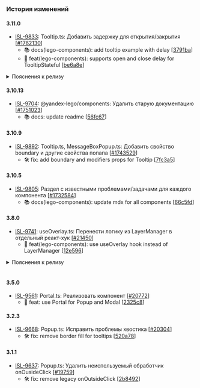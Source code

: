 ### История изменений

#### 3.11.0
- [ISL-9833](https://st.yandex-team.ru/ISL-9833): Tooltip.ts: Добавить задержку для открытия/закрытия [[#1762130](https://a.yandex-team.ru/review/1762130)]
  - 📚 docs(lego-components): add tooltip example with delay [[3791ba](https://github.yandex-team.ru/search-interfaces/frontend/commit/3791ba5167bd901e849d7666353f1d16be1004fb)]
  - 🚀 feat(lego-components): supports open and close delay for TooltipStateful [[be6a8e](https://github.yandex-team.ru/search-interfaces/frontend/commit/be6a8e2c1f12c30f5a696a27e069f0da36247fd6)]

<details>
    <summary>Пояснения к релизу</summary>

### TooltipStateful

Добавлена возможность указать задержку при открытии или закрытии подсказки.

**Пример использования**

```tsx
import React, { useRef, useState, useMemo } from 'react';
import { Button } from '@yandex-lego/components/Button/desktop/bundle';
import { TooltipStateful } from '@yandex-lego/components/Tooltip/desktop/bundle';

const Example = () => {
    return (
        <TooltipStateful
            view="default"
            size="m"
            hasTail
            content="Tooltip"
            trigger="hover"
            openDelay={500}
            closeDelay={600}
        >
            <Button view="default" size="m">
                Trigger
            </Button>
        </TooltipStateful>
    );
};
```

Подробнее читайте в [документации](https://lego.yandex-team.ru/lego-components/components/tooltip/examples).

</details>

#### 3.10.13
- [ISL-9704](https://st.yandex-team.ru/ISL-9704): @yandex-lego/components: Удалить старую документацию [[#1751023](https://a.yandex-team.ru/review/1751023)]
  - 📚 docs: update readme [[56fc67](https://github.yandex-team.ru/search-interfaces/frontend/commit/56fc67984ff681c3ade222be6c306d95b556dc46)]


#### 3.10.9
- [ISL-9892](https://st.yandex-team.ru/ISL-9892): Tooltip.ts, MessageBoxPopup.ts: Добавить свойство boundary и другие свойства попапа [[#1743529](https://a.yandex-team.ru/review/1743529)]
  - 🛠 fix: add boundary and modifiers props for Tooltip [[7fc3a5](https://github.yandex-team.ru/search-interfaces/frontend/commit/7fc3a5229eebd3d6481e04d55d712d4f1ca439c5)]


#### 3.10.5
- [ISL-9805](https://st.yandex-team.ru/ISL-9805): Раздел с известными проблемами/задачами для каждого компонента [[#1732584](https://a.yandex-team.ru/review/1732584)]
  - 📚 docs(lego-components): update mdx for all components [[66c5fd](https://github.yandex-team.ru/search-interfaces/frontend/commit/66c5fd12bba1e1a3ec46d6f8e6717844ba17b40e)]


#### 3.8.0
- [ISL-9741](https://st.yandex-team.ru/ISL-9741): useOverlay.ts: Перенести логику из LayerManager в отдельный реакт-хук [[#21450](https://github.yandex-team.ru/search-interfaces/frontend/pull/21450)]
  - 🚀 feat(lego-components): use useOverlay hook instead of LayerManager [[12e596](https://github.yandex-team.ru/search-interfaces/frontend/commit/12e5967f6ebe25d6fecd078d3ef62fadbeb4f553)]

<details>
    <summary>Пояснения к релизу</summary>

### LayerManager

Компонент `LayerManager` помечен как устаревший и будет удален в следующем мажорном релизе. Вместо него теперь следует использовать React-хук `useOverlay`.

### useOverlay

Добавлен новый React-хук `useOverlay`, который содержит в себе логику, которая была в компоненте `LayerManager`. Благодаря этому в дереве компонентов `React` теперь не содержится лишняя информация в виде компонента `LayerManager`, а использование данного функционала стало проще.

**Пример использования**

```tsx
import React, { useRef, useState, useMemo } from 'react';
import { useOverlay, OnClose } from '@yandex-lego/components/useOverlay';

export interface ModalProps {
  visible?: boolean;
  onClose?: OnClose;
}

const Modal: FC<ModalProps> = (props) => {
  const { visible, onClose, children } = props;
  const hostRef = useRef(null);

  useOverlay({ visible, onClose, essentialRefs: [hostRef] });

  return <div ref={hostRef}>{children}</div>;
}
```

Также были добавлены некоторые оптимизации подписок на DOM-события. Раньше каждый экземпляр подписывался на глобальные события документа.
Теперь подписка происходит в момент, когда в стек добавляется первый слой, а отписка - когда удаляется последний слой из стека.

</details>
<br />

#### 3.5.0
- [ISL-9561](https://st.yandex-team.ru/ISL-9561): Portal.ts: Реализовать компонент [[#20772](https://github.yandex-team.ru/search-interfaces/frontend/pull/20772)]
  - 🚀 feat: use Portal for Popup and Modal [[2325c8](https://github.yandex-team.ru/search-interfaces/frontend/commit/2325c81f847c8b65e29ddc1dbe8dd5218e09b548)]


#### 3.2.3
- [ISL-9668](https://st.yandex-team.ru/ISL-9668): Popup.ts: Исправить проблемы хвостика [[#20304](https://github.yandex-team.ru/search-interfaces/frontend/pull/20304)]
  - 🛠 fix: remove border fill for tooltips [[520a78](https://github.yandex-team.ru/search-interfaces/frontend/commit/520a7850f1431aa15309ba064e7e5da578a5469b)]


#### 3.1.1
- [ISL-9637](https://st.yandex-team.ru/ISL-9637): Popup.ts: Удалить неиспользуемый обработчик onOusideClick [[#19759](https://github.yandex-team.ru/search-interfaces/frontend/pull/19759)]
  - 🛠 fix: remove legacy onOutsideClick [[2b8492](https://github.yandex-team.ru/search-interfaces/frontend/commit/2b84921fdc952c87055e25a46eb83bc4a580b106)]
